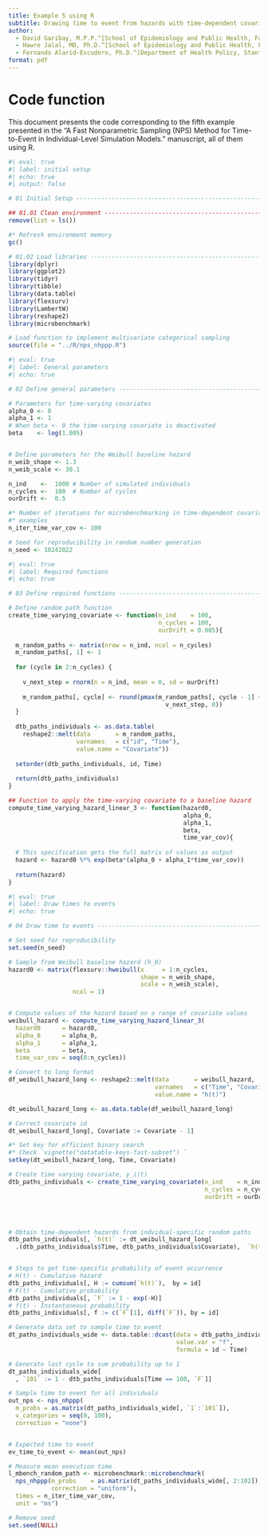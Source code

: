 ```yaml
---
title: Example 5 using R
subtitle: Drawing time to event from hazards with time-dependent covariates following random paths
author:
  - David Garibay, M.P.P.^[School of Epidemiology and Public Health, Faculty of Medicine, University of Ottawa, Ottawa, ON, CA.]
  - Hawre Jalal, MD, Ph.D.^[School of Epidemiology and Public Health, Faculty of Medicine, University of Ottawa, Ottawa, ON, CA.]
  - Fernando Alarid-Escudero, Ph.D.^[Department of Health Policy, Stanford University School of Medicine, Stanford, CA, USA.] ^[Center for Health Policy, Freeman Spogli Institute, Stanford University, Stanford, CA, USA.]
format: pdf
---
```


# Code function
This document presents the code corresponding to the fifth example presented 
in the "A Fast Nonparametric Sampling (NPS) Method for Time-to-Event in 
Individual-Level Simulation Models." manuscript, all of them using R.


```r
#| eval: true
#| label: initial setup
#| echo: true
#| output: false

# 01 Initial Setup --------------------------------------------------------

## 01.01 Clean environment ------------------------------------------------
remove(list = ls())

#* Refresh environment memory
gc()

# 01.02 Load libraries ----------------------------------------------------
library(dplyr)
library(ggplot2)
library(tidyr)
library(tibble)
library(data.table)
library(flexsurv)
library(LambertW)
library(reshape2)
library(microbenchmark)

# Load function to implement multivariate categorical sampling
source(file = "../R/nps_nhppp.R")

```


```r
#| eval: true
#| label: General parameters
#| echo: true

# 02 Define general parameters --------------------------------------------

# Parameters for time-varying covariates
alpha_0 <- 0
alpha_1 <- 1
# When beta <- 0 the time-varying covariate is deactivated
beta    <- log(1.005) 


# Define parameters for the Weibull baseline hazard
n_weib_shape <- 1.3
n_weib_scale <- 30.1

n_ind    <-  1000 # Number of simulated individuals
n_cycles <-  100  # Number of cycles
ourDrift <-  0.5

#* Number of iterations for microbenchmarking in time-dependent covariates 
#* examples
n_iter_time_var_cov <- 100

# Seed for reproducibility in random number generation
n_seed <- 10242022
```

```r
#| eval: true
#| label: Required functions
#| echo: true

# 03 Define required functions --------------------------------------------

# Define random path function
create_time_varying_covariate <- function(n_ind    = 100,
                                          n_cycles = 100,
                                          ourDrift = 0.005){
  
  m_random_paths <- matrix(nrow = n_ind, ncol = n_cycles)
  m_random_paths[, 1] <- 1 
  
  for (cycle in 2:n_cycles) {
    
    v_next_step = rnorm(n = n_ind, mean = 0, sd = ourDrift) 
    
    m_random_paths[, cycle] <- round(pmax(m_random_paths[, cycle - 1] + 
                                            v_next_step, 0))
  }
  
  dtb_paths_individuals <- as.data.table(
    reshape2::melt(data       = m_random_paths, 
                   varnames   = c("id", "Time"), 
                   value.name = "Covariate"))
  
  setorder(dtb_paths_individuals, id, Time)
  
  return(dtb_paths_individuals)
}

## Function to apply the time-varying covariate to a baseline hazard
compute_time_varying_hazard_linear_3 <- function(hazard0, 
                                                 alpha_0,
                                                 alpha_1,
                                                 beta, 
                                                 time_var_cov){
  
  # This specification gets the full matrix of values as output
  hazard <- hazard0 %*% exp(beta*(alpha_0 + alpha_1*time_var_cov))
  
  return(hazard)
}
```

```r
#| eval: true
#| label: Draw times to events
#| echo: true

# 04 Draw time to events --------------------------------------------------

# Set seed for reproducibility
set.seed(n_seed) 

# Sample from Weibull baseline hazard (h_0)
hazard0 <- matrix(flexsurv::hweibull(x     = 1:n_cycles, 
                                     shape = n_weib_shape, 
                                     scale = n_weib_scale), 
                  ncol = 1)


# Compute values of the hazard based on a range of covariate values
weibull_hazard <- compute_time_varying_hazard_linear_3(
  hazard0      = hazard0,
  alpha_0      = alpha_0,
  alpha_1      = alpha_1,
  beta         = beta,
  time_var_cov = seq(0:n_cycles))

# Convert to long format
df_weibull_hazard_long <- reshape2::melt(data       = weibull_hazard, 
                                         varnames   = c("Time", "Covariate"), 
                                         value.name = "h(t)")

dt_weibull_hazard_long <- as.data.table(df_weibull_hazard_long)

# Correct covariate id
dt_weibull_hazard_long[, Covariate := Covariate - 1]

#* Set key for efficient binary search
#* Check `vignette("datatable-keys-fast-subset") `
setkey(dt_weibull_hazard_long, Time, Covariate)

# Create time varying covariate, y_i(t)
dtb_paths_individuals <- create_time_varying_covariate(n_ind    = n_ind,
                                                       n_cycles = n_cycles,
                                                       ourDrift = ourDrift)




# Obtain time-dependent hazards from indvidual-specific random paths
dtb_paths_individuals[, `h(t)` := dt_weibull_hazard_long[
  .(dtb_paths_individuals$Time, dtb_paths_individuals$Covariate),  `h(t)`]]


# Steps to get time-specific probability of event occurrence
# H(t) - Cumulative hazard
dtb_paths_individuals[, H := cumsum(`h(t)`),  by = id]
# F(t) - Cumulative probability
dtb_paths_individuals[, `F` := 1 - exp(-H)]
# f(t) - Instantaneous probability
dtb_paths_individuals[, f := c(`F`[1], diff(`F`)), by = id]

# Generate data set to sample time to event
dt_paths_individuals_wide <- data.table::dcast(data = dtb_paths_individuals,
                                               value.var = "f",
                                               formula = id ~ Time)

# Generate last cycle to sum probability up to 1
dt_paths_individuals_wide[
  , `101` := 1 - dtb_paths_individuals[Time == 100, `F`]]

# Sample time to event for all individuals
out_nps <- nps_nhppp(
  m_probs = as.matrix(dt_paths_individuals_wide[, `1`:`101`]),
  v_categories = seq(0, 100),
  correction = "none")


# Expected time to event
ev_time_to_event <- mean(out_nps)

# Measure mean execution time
l_mbench_random_path <- microbenchmark::microbenchmark(
  nps_nhppp(m_probs    = as.matrix(dt_paths_individuals_wide[, 2:102]), 
            correction = "uniform"),
  times = n_iter_time_var_cov,
  unit = "ms")

# Remove seed
set.seed(NULL)

```
